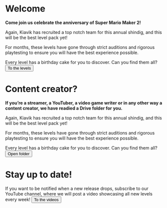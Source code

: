 
# Welcome

<Card illustration="illustration_mario_cake_yellow.svg">

**Come join us celebrate the anniversary of Super Mario Maker 2!**

Again, Kiavik has recruited a top notch team for this annual shindig, and this will be the best level pack yet!

For months, these levels have gone through strict auditions and rigorous playtesting to ensure you will have the best experience possible. 

Every level has a birthday cake for you to discover. Can you find them all?
<Button primary="true" icon="arrow-right">To the levels</Button>
</Card>

# Content creator?

<Card>

**If you’re a streamer, a YouTuber, a video game writer or in any other way a content creator, we have readied a Drive folder for you.**

Again, Kiavik has recruited a top notch team for this annual shindig, and this will be the best level pack yet!

For months, these levels have gone through strict auditions and rigorous playtesting to ensure you will have the best experience possible. 

Every level has a birthday cake for you to discover. Can you find them all?
<Button icon="folder">Open folder</Button>
</Card>


# Stay up to date!

<Card>

If you want to be notified when a new release drops, subscribe to our YouTube channel, where we will post a video showcasing all new levels every week!
<Button icon="playbutton">To the videos</Button>

</Card>
